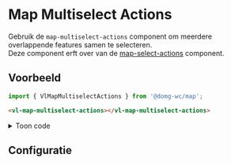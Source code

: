 
# Map Multiselect Actions

<VluxMetaData id="map-action-layer-action-select-action-multiselect-actions" />

Gebruik de `map-multiselect-actions` component om meerdere overlappende features samen te selecteren.<br/>
Deze component erft over van de
[map-select-actions](/docs/map-action-layer-action-select-action--map-select-actions-default) component.


## Voorbeeld

```js
import { VlMapMultiselectActions } from '@domg-wc/map';
```

```html
<vl-map-multiselect-actions></vl-map-multiselect-actions>
```

<Canvas of={VlMapMultiselectActionsStories.MapMultiselectActionsDefault} />


<details>
    <summary>Toon code</summary>
    <Source code={defaultStorySource} language="ts" dark={true} />
</details>


## Configuratie

<ArgTypes of={VlMapMultiselectActionsStories.MapMultiselectActionsDefault} />
